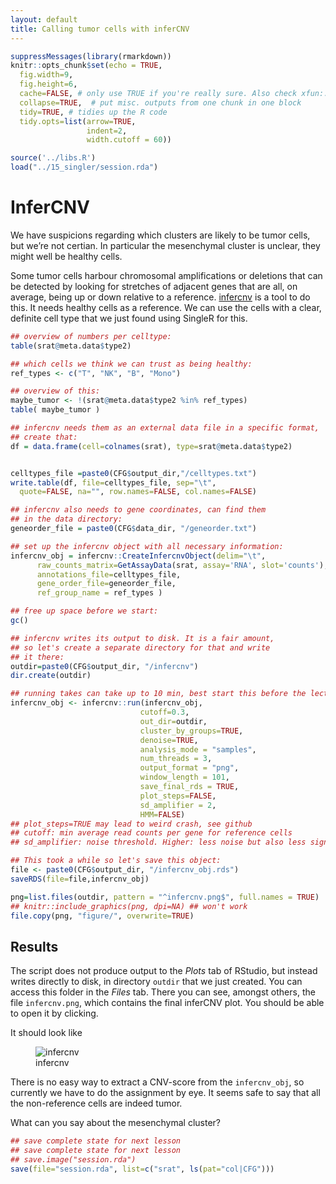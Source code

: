 ```yaml
---
layout: default
title: Calling tumor cells with inferCNV
---
```


<!-- stuff to make Rmarkdown do what we want:  -->
```r
suppressMessages(library(rmarkdown))
knitr::opts_chunk$set(echo = TRUE,
  fig.width=9,
  fig.height=6,
  cache=FALSE, # only use TRUE if you're really sure. Also check xfun::cache_rds
  collapse=TRUE,  # put misc. outputs from one chunk in one block
  tidy=TRUE, # tidies up the R code
  tidy.opts=list(arrow=TRUE, 
                 indent=2,
                 width.cutoff = 60))
```

<!-- load complete state from previous lesson -->
```r
source('../libs.R')
load("../15_singler/session.rda")

```

# InferCNV

<!--  code for by patient assignment: see prior to 21-Jan-2022 00:17:11 -->

We have suspicions regarding which clusters are likely to be tumor cells, but
we're not certian. In particular the mesenchymal cluster is unclear, they might 
well be healthy cells.

Some tumor cells harbour chromosomal amplifications or deletions that
can be detected by looking for stretches of adjacent genes that are all,
on average, being up or down relative to a
reference. [infercnv](https://github.com/broadinstitute/inferCNV) is a
tool to do this.  It needs healthy cells as a reference. We can use the
cells with a clear, definite cell type that we just found using SingleR for
this.

```r

## overview of numbers per celltype:
table(srat@meta.data$type2)

## which cells we think we can trust as being healthy:
ref_types <- c("T", "NK", "B", "Mono")

## overview of this:
maybe_tumor <- !(srat@meta.data$type2 %in% ref_types)
table( maybe_tumor )

## infercnv needs them as an external data file in a specific format,
## create that:
df = data.frame(cell=colnames(srat), type=srat@meta.data$type2)


celltypes_file =paste0(CFG$output_dir,"/celltypes.txt")
write.table(df, file=celltypes_file, sep="\t", 
  quote=FALSE, na="", row.names=FALSE, col.names=FALSE)

## infercnv also needs to gene coordinates, can find them
## in the data directory:
geneorder_file = paste0(CFG$data_dir, "/geneorder.txt")

## set up the infercnv object with all necessary information:
infercnv_obj = infercnv::CreateInfercnvObject(delim="\t",
      raw_counts_matrix=GetAssayData(srat, assay='RNA', slot='counts'),
      annotations_file=celltypes_file,
      gene_order_file=geneorder_file,
      ref_group_name = ref_types )

## free up space before we start:
gc()

## infercnv writes its output to disk. It is a fair amount,
## so let's create a separate directory for that and write
## it there:
outdir=paste0(CFG$output_dir, "/infercnv")
dir.create(outdir)

## running takes can take up to 10 min, best start this before the lecture:
infercnv_obj <- infercnv::run(infercnv_obj,
                             cutoff=0.3, 
                             out_dir=outdir,
                             cluster_by_groups=TRUE, 
                             denoise=TRUE,
                             analysis_mode = "samples",
                             num_threads = 3,
                             output_format = "png",
                             window_length = 101,
                             save_final_rds = TRUE,
                             plot_steps=FALSE, 
                             sd_amplifier = 2,
                             HMM=FALSE)
## plot_steps=TRUE may lead to weird crash, see github
## cutoff: min average read counts per gene for reference cells
## sd_amplifier: noise threshold. Higher: less noise but also less signal.

## This took a while so let's save this object:
file <- paste0(CFG$output_dir, "/infercnv_obj.rds")
saveRDS(file=file,infercnv_obj)

```


<!-- {r include-cnv-plot, echo = TRUE, out.width="30%" include=FALSE } -->

<!-- following is needed to get the plot into the knitted product as it is external -->

```r

png=list.files(outdir, pattern = "^infercnv.png$", full.names = TRUE)
## knitr::include_graphics(png, dpi=NA) ## won't work
file.copy(png, "figure/", overwrite=TRUE)

```

## Results

The script does not produce output to the *Plots* tab of RStudio, but instead
writes directly to disk, in directory `outdir` that we just created. 
You can access this folder in the *Files* tab. There you can see, 
amongst others, the file `infercnv.png`, which contains the final
inferCNV plot.  You should be able to open it by clicking.

It should look like

![infercnv](figure/infercnv.png)

There is no easy way to extract a CNV-score from the `infercnv_obj`, so currently
we have to do the assignment by eye. It seems safe to say that all the 
non-reference cells are indeed tumor. 

<!-- @@@ note: discuss the HLA cluster ( chr6, p21.3, halfway p-arm) 
@@@ mesen has no CNV's, nice.

ESC-2+3 are patient 410;  close together

ESC-6+7 are patient GRN (note the split, prolly artefact)

ESC-0 is patient 'CPU'
-->


What can you say about the mesenchymal cluster?


<!-- lastly, save the complete sesssion for the next time -->
```r
## save complete state for next lesson
## save complete state for next lesson
## save.image("session.rda")
save(file="session.rda", list=c("srat", ls(pat="col|CFG")))
```

